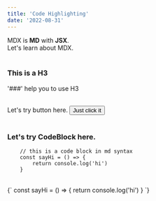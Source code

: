 ```yaml
---
title: 'Code Highlighting'
date: '2022-08-31'
---
```


<div>
  MDX is <strong>MD</strong> with <strong>JSX</strong>. <br />
  Let's learn about MDX.
</div>

<br />

### This is a H3

'###' help you to use H3

<br />

<div>
  Let's try button here.
  <Button>Just click it</Button>
</div>

<br />

### Let's try CodeBlock here.

```
    // this is a code block in md syntax
    const sayHi = () => {
        return console.log('hi')
    }
```

<br />

<CodeBlock>
  {`
        const sayHi = () => {
            return console.log('hi')
        }
    `}
</CodeBlock>

